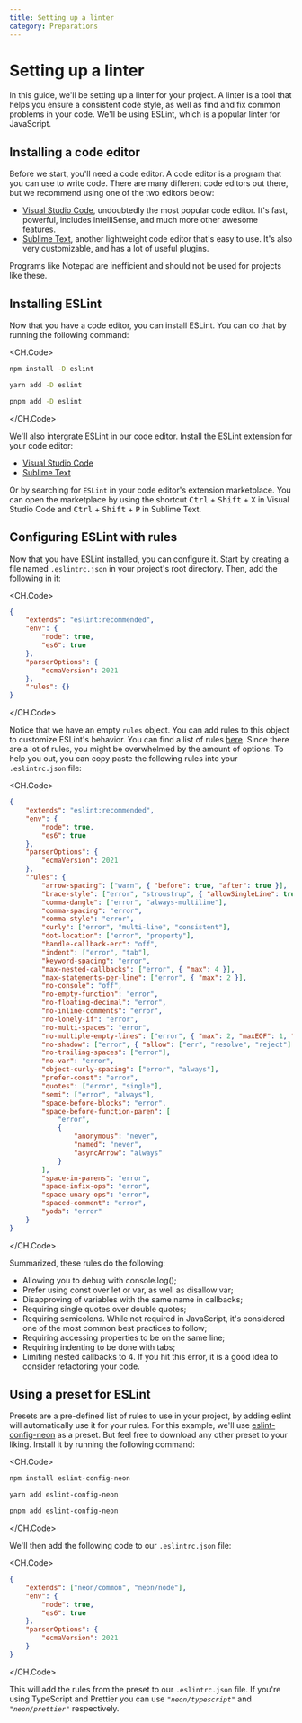 ```yaml
---
title: Setting up a linter
category: Preparations
---
```


# Setting up a linter

In this guide, we'll be setting up a linter for your project. A linter is a tool that helps you ensure a consistent code style, as well as find and fix common problems in your code. We'll be using ESLint, which is a popular linter for JavaScript.

## Installing a code editor

Before we start, you'll need a code editor. A code editor is a program that you can use to write code. There are many different code editors out there, but we recommend using one of the two editors below:

- [Visual Studio Code](https://code.visualstudio.com/), undoubtedly the most popular code editor. It's fast, powerful, includes intelliSense, and much more other awesome features.
- [Sublime Text](https://www.sublimetext.com/), another lightweight code editor that's easy to use. It's also very customizable, and has a lot of useful plugins.

<Alert title="Warning" type="warning">
	Programs like Notepad are inefficient and should not be used for projects like these.
</Alert>

## Installing ESLint

Now that you have a code editor, you can install ESLint. You can do that by running the following command:

<CH.Code>

```sh npm
npm install -D eslint
```

```sh yarn
yarn add -D eslint
```

```sh pnpm
pnpm add -D eslint
```

</CH.Code>

We'll also intergrate ESLint in our code editor. Install the ESLint extension for your code editor:

- [Visual Studio Code](https://marketplace.visualstudio.com/items?itemName=dbaeumer.vscode-eslint)
- [Sublime Text](https://packagecontrol.io/packages/ESLint)

Or by searching for `ESLint` in your code editor's extension marketplace. You can open the marketplace by using the shortcut <kbd>Ctrl</kbd> + <kbd>Shift</kbd> + <kbd>X</kbd> in Visual Studio Code and <kbd>Ctrl</kbd> + <kbd>Shift</kbd> + <kbd>P</kbd> in Sublime Text.

## Configuring ESLint with rules

Now that you have ESLint installed, you can configure it. Start by creating a file named `.eslintrc.json` in your project's root directory. Then, add the following in it:

<CH.Code>

```json
{
	"extends": "eslint:recommended",
	"env": {
		"node": true,
		"es6": true
	},
	"parserOptions": {
		"ecmaVersion": 2021
	},
	"rules": {}
}
```

</CH.Code>

Notice that we have an empty `rules` object. You can add rules to this object to customize ESLint's behavior. You can find a list of rules [here](https://eslint.org/docs/rules/). Since there are a lot of rules, you might be overwhelmed by the amount of options. To help you out, you can copy paste the following rules into your `.eslintrc.json` file:

<CH.Code>

```json mark=11:47
{
	"extends": "eslint:recommended",
	"env": {
		"node": true,
		"es6": true
	},
	"parserOptions": {
		"ecmaVersion": 2021
	},
	"rules": {
		"arrow-spacing": ["warn", { "before": true, "after": true }],
		"brace-style": ["error", "stroustrup", { "allowSingleLine": true }],
		"comma-dangle": ["error", "always-multiline"],
		"comma-spacing": "error",
		"comma-style": "error",
		"curly": ["error", "multi-line", "consistent"],
		"dot-location": ["error", "property"],
		"handle-callback-err": "off",
		"indent": ["error", "tab"],
		"keyword-spacing": "error",
		"max-nested-callbacks": ["error", { "max": 4 }],
		"max-statements-per-line": ["error", { "max": 2 }],
		"no-console": "off",
		"no-empty-function": "error",
		"no-floating-decimal": "error",
		"no-inline-comments": "error",
		"no-lonely-if": "error",
		"no-multi-spaces": "error",
		"no-multiple-empty-lines": ["error", { "max": 2, "maxEOF": 1, "maxBOF": 0 }],
		"no-shadow": ["error", { "allow": ["err", "resolve", "reject"] }],
		"no-trailing-spaces": ["error"],
		"no-var": "error",
		"object-curly-spacing": ["error", "always"],
		"prefer-const": "error",
		"quotes": ["error", "single"],
		"semi": ["error", "always"],
		"space-before-blocks": "error",
		"space-before-function-paren": [
			"error",
			{
				"anonymous": "never",
				"named": "never",
				"asyncArrow": "always"
			}
		],
		"space-in-parens": "error",
		"space-infix-ops": "error",
		"space-unary-ops": "error",
		"spaced-comment": "error",
		"yoda": "error"
	}
}
```

</CH.Code>

Summarized, these rules do the following:

- Allowing you to debug with console.log();
- Prefer using const over let or var, as well as disallow var;
- Disapproving of variables with the same name in callbacks;
- Requiring single quotes over double quotes;
- Requiring semicolons. While not required in JavaScript, it's considered one of the most common best practices to follow;
- Requiring accessing properties to be on the same line;
- Requiring indenting to be done with tabs;
- Limiting nested callbacks to 4. If you hit this error, it is a good idea to consider refactoring your code.

## Using a preset for ESLint

Presets are a pre-defined list of rules to use in your project, by adding eslint will automatically use it for your rules. For this example, we'll use [eslint-config-neon](https://github.com/iCrawl/eslint-config-neon) as a preset. But feel free to download any other preset to your liking. Install it by running the following command:

<CH.Code>

```sh npm
npm install eslint-config-neon
```

```sh yarn
yarn add eslint-config-neon
```

```sh pnpm
pnpm add eslint-config-neon
```

</CH.Code>

We'll then add the following code to our `.eslintrc.json` file:

<CH.Code>

```json mark=2
{
	"extends": ["neon/common", "neon/node"],
	"env": {
		"node": true,
		"es6": true
	},
	"parserOptions": {
		"ecmaVersion": 2021
	}
}
```

</CH.Code>

This will add the rules from the preset to our `.eslintrc.json` file. If you're using TypeScript and Prettier you can use _`"neon/typescript"`_ and _`"neon/prettier"`_ respectively.
